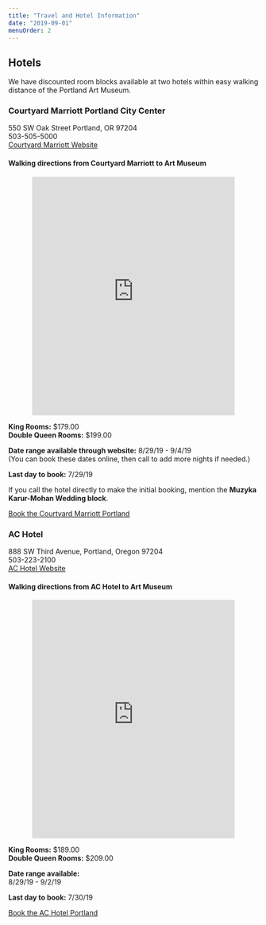 ```yaml
---
title: "Travel and Hotel Information"
date: "2019-09-01"
menuOrder: 2
---
```


## Hotels

We have discounted room blocks available at two hotels within easy walking distance of the Portland Art Museum.


### Courtyard Marriott Portland City Center
550 SW Oak Street Portland, OR 97204  
503-505-5000  
<a href="https://www.marriott.com/hotels/travel/pdxpc-courtyard-portland-city-center/">Courtyard Marriott Website</a>

<CourtyardMarriott />

#### Walking directions from Courtyard Marriott to Art Museum
<div style="margin: 0 3rem;">
  <iframe src="https://www.google.com/maps/embed/v1/directions?key=AIzaSyA4QP7mt6WrEwb30kiD1Js-U2juv254mXg&origin=place_id:ChIJo0vCHQQKlVQRE6sDzq10wcc&destination=place_id:ChIJnX1J7hoKlVQR8YoQJgJW7xA&mode=walking&zoom=16" width="100%" height="480" frameBorder="0" scrolling="no"></iframe>
</div>

**King Rooms:** $179.00  
**Double Queen Rooms:** $199.00

**Date range available through website:**
8/29/19 - 9/4/19  
(You can book these dates online, then call to add more nights if needed.)

**Last day to book:** 7/29/19

If you call the hotel directly to make the initial booking, mention the **Muzyka Karur-Mohan Wedding block**.

<a class="btn btn-secondary" role="button" href="https://www.marriott.com/events/start.mi?id=1553897584521&key=GRP">Book the Courtyard Marriott Portland</a>

### AC Hotel
888 SW Third Avenue, Portland, Oregon 97204  
503-223-2100  
<a href="https://www.marriott.com/hotels/travel/pdxar-ac-hotel-portland-downtown-or/">AC Hotel Website</a>  

<ACHotel />

#### Walking directions from AC Hotel to Art Museum
<div style="margin: 0 3rem;">
  <iframe src="https://www.google.com/maps/embed/v1/directions?key=AIzaSyA4QP7mt6WrEwb30kiD1Js-U2juv254mXg&origin=place_id:ChIJDaVHgg8KlVQRR0esjkv-btY&destination=place_id:ChIJnX1J7hoKlVQR8YoQJgJW7xA&mode=walking&zoom=16" width="100%" height="480" frameBorder="0" scrolling="no"></iframe>
</div>

**King Rooms:** $189.00  
**Double Queen Rooms:** $209.00  

**Date range available:**  
8/29/19 - 9/2/19

**Last day to book:** 7/30/19

<a class="btn btn-secondary" role="button" href="http://www.marriott.com/meeting-event-hotels/group-corporate-travel/groupCorp.mi?resLinkData=Muzyka%20Mohan%20Wedding%5EPDXAR%60mkwmkwa%7Cmkwmkwb%60189-209%60USD%60false%602%608/29/19%609/2/19%607/30/19&app=resvlink&stop_mobi=yes">Book the AC Hotel Portland</a>

